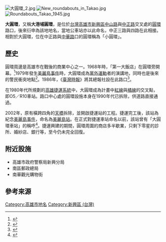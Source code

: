 {{不是|圓環}}
[[File:大圓環_2.jpg|thumb]]
[[File:New_roundabouts_in_Takao.jpg|thumb]]
[[File:Roundabouts_Takao_1945.jpg|thumb]]

'''大圓環'''，又稱'''大港埔圓環'''，是位於[[台灣|台灣]][[高雄市|高雄市]][[新興區_(高雄市)|新興區]][[中山路_(高雄市區)|中山路]]與[[中正路_(高雄市)|中正路]]交叉處的[[环形交叉|圓環]]路口，後來衍申為該地地名，當地公車站亦以此命名，中正三路與四路在此相接。相對於大圓環，位在中正路與[[中華路_(高雄市)|中華路]]口的圓環稱為「小圓環」。

== 歷史 ==
圓環周邊是高雄市在戰後的商業中心之一。1968年時，「第一大飯店」在圓環旁開幕。<ref>{{cite news|newspaper=經濟日報|date=1968-10-16|title=高雄第一大飯店 第一大酒店 今天開幕}}</ref>1979年發生[[美麗島事件|美麗島事件]]時，大圓環成為[[黨外運動|黨外運動]]者的演講地，同時也是後來的警民衝突地點<ref>{{cite web|url=http://va.archives.gov.tw/text/ch/ArtHtml_Show.aspx?ID=b7c51fb1-5370-43e5-a5f6-8a7804e67b25&path=70|title=過程與記述|accessdate=2010-09-14|publisher=國家檔案及圖書閱覽中心}}{{dead link|date=2017年12月 |bot=InternetArchiveBot |fix-attempted=yes }}</ref>。1986年，《[[臺灣時報|臺灣時報]]》將其總報社設在此路口<ref>{{cite web|url=http://www.twtimes.com.tw/html/modules/tinyd0/|title=本報創立沿革和經營過程|accessdate=2010-09-14|publisher=臺灣時報|deadurl=yes|archiveurl=https://web.archive.org/web/20100831083729/http://www.twtimes.com.tw/html/modules/tinyd0/|archivedate=2010-08-31}}</ref>。

在1980年代所規劃的[[高雄捷運|高雄捷運系統]]中，大圓環成為計畫中[[高雄捷運紅線|紅線]]與[[高雄捷運橘線|橘線]]的交叉點，即O5／R10車站。路口中心處的圓環設施本身在1990年代已拆除，供道路直接通過。

2002年，原有橫跨四角的[[天橋|天橋]]拆除，並開啟捷運站的工程。捷運完工後，該站為紀念[[美麗島事件|美麗島事件]]，命名為[[美麗島站|美麗島站]]。在正式對捷運車站命名以前，該站曾有「大圓環車站」的稱呼<ref>{{cite web|url=http://www.rsea.gov.tw/Report/1993news.htm#01|title=高雄捷運大圓環站工程配合交維改道施作頂版|accessdate=2010-09-14|publisher=榮民工程股份有限公司|deadurl=yes|archiveurl=https://web.archive.org/web/20080517150117/http://www.rsea.gov.tw/report/1993news.htm#01|archivedate=2008-05-17}}</ref>。捷運興建的期間，圓環周圍的商店多半歇業，只剩下零星的診所、婚紗店、銀行等，至今仍未完全回復。

== 附近設施 ==
*高雄市政府警察局新興分局
*南區郵政總局
*南華觀光購物街

== 參考來源 ==
{{reflist}}

{{高雄市重要道路}}

[[Category:高雄市地名|Category:高雄市地名]]
[[Category:新興區_(台灣)|Category:新興區 (台灣)]]

{{coord|22|37|53.2|N|120|18|7.1|E|region:TW_type:landmark|display=title}}